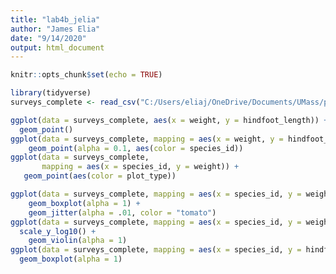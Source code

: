 ```yaml
---
title: "lab4b_jelia"
author: "James Elia"
date: "9/14/2020"
output: html_document
---
```


```r
knitr::opts_chunk$set(echo = TRUE)
```

```r
library(tidyverse)
surveys_complete <- read_csv("C:/Users/eliaj/OneDrive/Documents/UMass/portal_data_joined.csv")
```

```r
ggplot(data = surveys_complete, aes(x = weight, y = hindfoot_length)) +
  geom_point()
ggplot(data = surveys_complete, mapping = aes(x = weight, y = hindfoot_length)) +
    geom_point(alpha = 0.1, aes(color = species_id))
ggplot(data = surveys_complete, 
       mapping = aes(x = species_id, y = weight)) +
   geom_point(aes(color = plot_type))
```

```r
ggplot(data = surveys_complete, mapping = aes(x = species_id, y = weight)) +
    geom_boxplot(alpha = 1) +
    geom_jitter(alpha = .01, color = "tomato")
ggplot(data = surveys_complete, mapping = aes(x = species_id, y = weight)) +
  scale_y_log10() +
    geom_violin(alpha = 1)
ggplot(data = surveys_complete, mapping = aes(x = species_id, y = hindfoot_length)) +
  geom_boxplot(alpha = 1)

```

